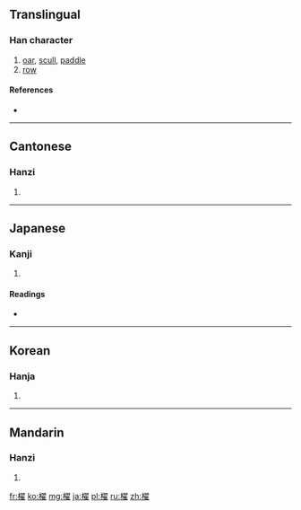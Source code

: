 {{also|棹}}
==Translingual==

===Han character===
{{Han char|rn=75|rad=木|as=14|sn=18|four=4791<sub>4</sub>|canj=木尸一土 (DSMG)}}

# [[oar]], [[scull]], [[paddle]]
# [[row]]

====References====
* {{Han ref|kx=0559.110|dkj=15756|dj=0948.260|hdz=21311.090|uh=6AC2|ud=27330|bh=C267|bd=49767}}

----

==Cantonese==

===Hanzi===
{{yue-hanzi|jyut=|y=jaau6}}

# {{defn|lang=yue|sort=木14}}

----

==Japanese==

===Kanji===
{{ja-kanji|grade=|rs=木14}}

# {{defn|lang=ja|sort=木14}}

====Readings====
* {{ja-readings|on=[[とう]] (tō), [[たく]] (taku)|kun=[[かい]] (kai)}}

----

==Korean==

===Hanja===
{{ko-hanja|hangeul=도|eumhun=|rv=do|mr=to|y=to}}

# {{defn|lang=ko|sort=木14}}

----

==Mandarin==

===Hanzi===
{{cmn-hanzi|pin=[[zhào]] ([[zhao4]])|wg=chao<sup>4</sup>}}

# {{defn|lang=cmn|sort=木14}}

[[fr:櫂]]
[[ko:櫂]]
[[mg:櫂]]
[[ja:櫂]]
[[pl:櫂]]
[[ru:櫂]]
[[zh:櫂]]